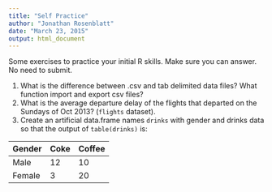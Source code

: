 ```yaml
---
title: "Self Practice"
author: "Jonathan Rosenblatt"
date: "March 23, 2015"
output: html_document
---
```


Some exercises to practice your initial R skills.
Make sure you can answer. No need to submit.

1. What is the difference between .csv and tab delimited data files? What function import and export csv files?
2. What is the average departure delay of the flights that departed on the Sundays of Oct 2013? (`flights` dataset).
3. Create an artificial data.frame names `drinks` with gender and drinks data so that the output of `table(drinks)` is:

Gender | Coke  | Coffee
-------|----------|----------
Male | 12  | 10
Female | 3  | 20